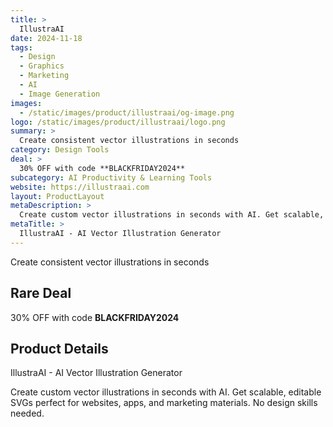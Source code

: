 ```yaml
---
title: >
  IllustraAI
date: 2024-11-18
tags:
  - Design
  - Graphics
  - Marketing
  - AI
  - Image Generation
images:
  - /static/images/product/illustraai/og-image.png
logo: /static/images/product/illustraai/logo.png
summary: >
  Create consistent vector illustrations in seconds
category: Design Tools
deal: >
  30% OFF with code **BLACKFRIDAY2024**
subcategory: AI Productivity & Learning Tools
website: https://illustraai.com
layout: ProductLayout
metaDescription: >
  Create custom vector illustrations in seconds with AI. Get scalable, editable SVGs perfect for websites, apps, and marketing materials. No design skills needed.
metaTitle: >
  IllustraAI - AI Vector Illustration Generator
---
```

Create consistent vector illustrations in seconds

## Rare Deal

30% OFF with code **BLACKFRIDAY2024**
## Product Details
IllustraAI - AI Vector Illustration Generator

Create custom vector illustrations in seconds with AI. Get scalable, editable SVGs perfect for websites, apps, and marketing materials. No design skills needed.

